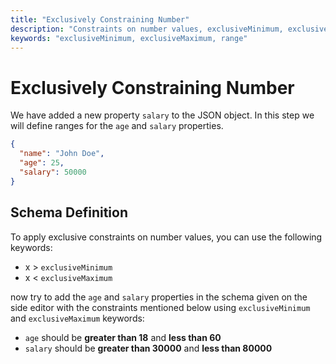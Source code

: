 ```yaml
---
title: "Exclusively Constraining Number"
description: "Constraints on number values, exclusiveMinimum, exclusiveMaximum and range"
keywords: "exclusiveMinimum, exclusiveMaximum, range"
---
```


# Exclusively Constraining Number

We have added a new property `salary` to the JSON object. In this step we will define ranges for the `age` and `salary` properties.




```json highlightLineStart={4}
{
  "name": "John Doe",
  "age": 25,
  "salary": 50000
}
```


## Schema Definition

To apply exclusive constraints on number values, you can use the following keywords:

- x > `exclusiveMinimum`
- x < `exclusiveMaximum`


now try to add the `age` and `salary` properties in the schema given on the side editor with the constraints mentioned below using `exclusiveMinimum` and `exclusiveMaximum` keywords:

- `age` should be **greater than 18** and **less than 60**
- `salary` should be **greater than 30000** and **less than 80000**



